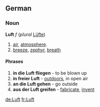 ==German==
===Noun===
'''Luft''' ''f'' (''plural'' [[Lüfte]])
# [[air]], [[atmosphere]].
# [[breeze]], [[zephyr]], [[breath]]

====Phrases====
# '''in die Luft fliegen''' - to be blown up
# '''in freier Luft''' - [[outdoors]], in open air
# '''an die Luft gehen''' - go outside
# '''aus der Luft greifen''' - [[fabricate]], [[invent]]

[[de:Luft]]
[[fr:Luft]]